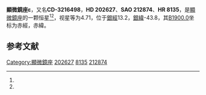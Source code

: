 {{Starbox begin
| name = 顯微鏡座ε
}}
{{Starbox observe
| epoch = [[J2000.0|J2000.0]]
| constell = [[顯微鏡座|顯微鏡座]]<ref name=SIMBAD>{{cite web
 | url=http://simbad.u-strasbg.fr/simbad/sim-id?Ident=HR+8135
 | title =Pulsating variable Star
 | publisher=Centre de Données astronomiques de Strasbourg
 | work=SIMBAD
 | accessdate=2012-07-13}}</ref><ref name=DATA>{{cite web
 | url=http://vizier.u-strasbg.fr/viz-bin/VizieR-5?-out.add=.&-source=5050&-corr=PK=HR&-out.max=9999&HR=8135
 | title=VizieR Detailed Page
 | accessdate=2012-07-13
 | archive-date=2016-03-05
 | archive-url=https://web.archive.org/web/20160305050159/http://vizier.u-strasbg.fr/viz-bin/VizieR-5?-out.add=.&-source=5050&-corr=PK=HR&-out.max=9999&HR=8135
 | dead-url=no
 }}</ref>
| 星官 = 
| ra = {{RA|21|17|56.3}}<ref name=SIMBAD /><ref name=DATA />
| dec = {{DEC|-32|10|21}}<ref name=SIMBAD /><ref name=DATA />
| appmag_v = 4.71<ref name=SIMBAD /><ref name=DATA />
}}
{{Starbox character
| class = A1V<ref name=SIMBAD /><ref name=DATA />
| b-v = 0.06<ref name=SIMBAD /><ref name=DATA />
| u-b = 0.02<ref name=SIMBAD /><ref name=DATA />
| r-i = <ref name=SIMBAD /><ref name=DATA />
| variable = 
}}
{{Starbox astrometry
| radial_v = 0.02
| prop_mo_ra = -1
| parallax = 0.033
| p_error = 
}}
{{Starbox catalog
| names =CD-3216498，[[SAO星表|SAO]] 212874，[[HD星表|HD]] 202627，[[HR星表|HR]] 8135}}
{{Starbox reference |Simbad=HR+8135}}
{{Starbox end}}

'''顯微鏡座ε'''，又名'''CD-3216498'''，'''HD 202627'''、'''SAO 212874'''、'''HR 8135'''，是[[顯微鏡座|顯微鏡座]]的一颗恒星<ref name=SIMBAD /><ref name=DATA />，视星等为4.71，位于[[銀道座標系|銀經]]13.2，[[銀道座標系|銀緯]]-43.8，其[[B1900.0|B1900.0]]坐标为赤經{{RA|21|11|52.5}}，赤緯{{DEC|-32|-43.8|25}}。

== 参考文献 ==
{{reflist}}

{{star-stub}}

{{顯微鏡座恒星}}
{{星官|璃瑜|3|3}}
[[Category:顯微鏡座|Category:顯微鏡座]]
[[Category:HD和HDE天體|202627]]
[[Category:HR天體|8135]]
[[Category:SAO天體|212874]]